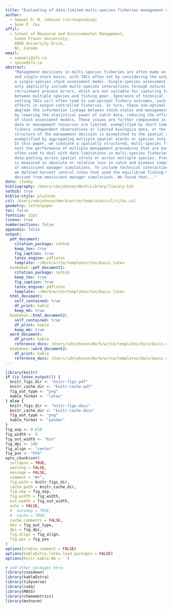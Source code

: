 ```yaml
---  
title: "Evaluating of data-limited multi-species fisheries management using data-pooling and hierarchical stock assessment models to set catch limits."
author: 
  - Samuel D. N. Johnson (corresponding)
  - Sean P. Cox
affil:
  - School of Resource and Environmental Management,
    Simon Fraser University,
    8888 University Drive,
    BC, Canada
email:
  - samuelj@sfu.ca
  - spcox@sfu.ca
abstract: 
    "Management decisions in multi-species fisheries are often made on a single-species
    and single-stock basis, with TACs often set by considering the output of 
    a single-species stock assessment model. Single-species assessment methods, at best, 
    only implicitly include multi-species interactions through natural mortality and 
    recruitment process errors, which are not suitable for capturing technical interactions 
    between multiple species and fishing gear. Ignorance of technical interactions when 
    setting TACs will often lead to sub-optimal fishery outcomes, such as under-utilised TACs from choke
    effects in output-controlled fisheries. In turn, these sub-optimal outcomes may
    degrade the information linkage between stock-status and management decisions
    by lowering the statistical power of catch data, reducing the efficacy
    of stock assessment models. These issues are further compounded in situations where 
    data or management resources are limited, exemplified by short time-series of 
    fishery independent observations or limited biologica data, or the 
    structure of the management decision is mismatched to the spatial structure of the system, 
    exemplified by aggregating multiple spatial stocks or species into one management unit. 
    In this paper, we simulate a spatially structured, multi-species flatfish fishery, and
    test the performance of multiple management procedures that are based on assessment methods 
    often used to deal with data limitations in multi-species fisheries, including 
    data-pooling across spatial strata or across multiple species. Procedure performance
    is measured as absolute or relative loss in catch and biomass compared to the outcome 
    of omniscient manager simulations. To include technical interactions in our management system,
    we defined harvest control rules that used the equilibrum fishing mortality rates 
    derived from omniscient manager simulations. We found that..."
date: \today
bibliography: /Users/sdnjohnson/Work/Library/library.bib
natbib: true
biblio-style: plainnat
csl: /Users/sdnjohnson/Work/write/templates/csl/cjfas.csl 
geometry: letterpaper
toc: false
fontsize: 12pt
lineno: true
numbersections: false
appendix: false
output: 
  pdf_document:
    citation_package: natbib
    keep_tex: true
    fig_caption: true
    latex_engine: pdflatex
    template: ~/Work/write/templates/tex/basic.latex
  bookdown::pdf_document2:
    citation_package: natbib
    keep_tex: true
    fig_caption: true
    latex_engine: pdflatex
    template: ~/Work/write/templates/tex/basic.latex
  html_document:
    self_contained: true
    df_print: kable
    keep_md: true
  bookdown::html_document2:
    self_contained: true
    df_print: kable
    keep_md: true
  word_document:
    df_print: kable
    reference_docx: /Users/sdnjohnson/Work/write/templates/docx/basic.docx
  bookdown::word_document2:
    df_print: kable
    reference_docx: /Users/sdnjohnson/Work/write/templates/docx/basic.docx
---
```


```r
library(knitr)
if (is_latex_output()) {
  knitr_figs_dir <- "knitr-figs-pdf"
  knitr_cache_dir <- "knitr-cache-pdf"
  fig_out_type <- "png"
  kable_format <- "latex"
} else {
  knitr_figs_dir <- "knitr-figs-docx"
  knitr_cache_dir <- "knitr-cache-docx"
  fig_out_type <- "png"
  kable_format <- "pandoc"
}
fig_asp <- 0.618
fig_width <- 9
fig_out_width <- "6in"
fig_dpi <- 180
fig_align <- "center"
fig_pos <- "htb"
opts_chunk$set(
  collapse = TRUE,
  warning = FALSE,
  message = FALSE,
  comment = "#>",
  fig.path = knitr_figs_dir,
  cache.path = knitr_cache_dir,
  fig.asp = fig_asp,
  fig.width = fig_width,
  out.width = fig_out_width,
  echo = FALSE,
  #  autodep = TRUE,
  #  cache = TRUE,
  cache.comments = FALSE,
  dev = fig_out_type,
  dpi = fig_dpi,
  fig.align = fig_align,
  fig.pos = fig_pos
)
options(xtable.comment = FALSE)
options(kableExtra.latex.load_packages = FALSE)
options(knitr.kable.NA = '')
```

```r
# add other packages here:
library(csasdown)
library(kableExtra)
library(tidyverse)
library(coda)
library(MASS)
library(chemometrics)
library(mvtnorm)
```

